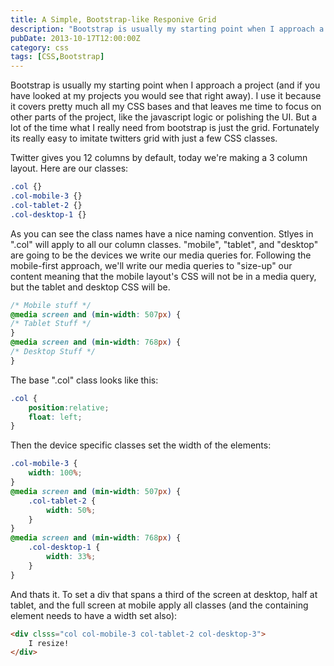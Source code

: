 ```yaml
---
title: A Simple, Bootstrap-like Responive Grid
description: "Bootstrap is usually my starting point when I approach a project (and if you have looked at my projects you would see that right away). I use it because it covers pretty much all my CSS bases and that leaves me time to focus on other parts of the project, like the javascript logic or polishing the UI."
pubDate: 2013-10-17T12:00:00Z
category: css
tags: [CSS,Bootstrap]
---
```


Bootstrap is usually my starting point when I approach a project (and if you have looked at my projects you would see that right away). I use it because it covers pretty much all my CSS bases and that leaves me time to focus on other parts of the project, like the javascript logic or polishing the UI. But a lot of the time what I really need from bootstrap is just the grid. Fortunately its really easy to imitate twitters grid with just a few CSS classes.

Twitter gives you 12 columns by default, today we're making a 3 column layout. Here are our classes:

```css
.col {}
.col-mobile-3 {}
.col-tablet-2 {}
.col-desktop-1 {}
```

As you can see the class names have a nice naming convention. Stlyes in ".col" will apply to all our column classes. "mobile", "tablet", and "desktop" are going to be the devices we write our media queries for. Following the mobile-first approach, we'll write our media queries to "size-up" our content meaning that the mobile layout's CSS will not be in a media query, but the tablet and desktop CSS will be.

```css
/* Mobile stuff */
@media screen and (min-width: 507px) {
/* Tablet Stuff */
}
@media screen and (min-width: 768px) {
/* Desktop Stuff */
}
```

The base ".col" class looks like this:

```css
.col {
    position:relative;
    float: left;
}
```

Then the device specific classes set the width of the elements:

```css
.col-mobile-3 {
    width: 100%;
}
@media screen and (min-width: 507px) {
    .col-tablet-2 {
        width: 50%;
    }
}
@media screen and (min-width: 768px) {
    .col-desktop-1 {
        width: 33%;
    }
}
```

And thats it. To set a div that spans a third of the screen at desktop, half at tablet, and the full screen at mobile apply all classes (and the containing element needs to have a width set also):

```html
<div clsss="col col-mobile-3 col-tablet-2 col-desktop-3">
    I resize!
</div>
```